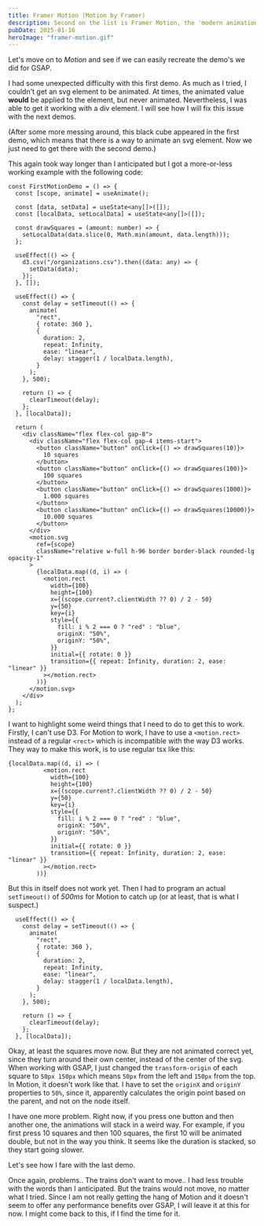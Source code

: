 ```yaml
---
title: Framer Motion (Motion by Framer)
description: Second on the list is Framer Motion, the 'modern animation library'.
pubDate: 2025-01-16
heroImage: "framer-motion.gif"
---
```



Let's move on to *Motion* and see if we can easily recreate the demo's we did for GSAP.

<Demo title="First motion Demo" type="Motion">
<FirstMotionDemo client:only="react" />
</Demo>

I had some unexpected difficulty with this first demo. As much as I tried, I couldn't get an svg element to be animated. At times, the animated value **would** be applied to the element, but never animated. Nevertheless, I was able to get it working with a div element. I will see how I will fix this issue with the next demos.

(After some more messing around, this black cube appeared in the first demo, which means that there is a way to animate an svg element. Now we just need to get there with the second demo.)

<Demo title="Second motion Demo" type="Motion">
<SecondMotionDemo client:only="react" />
</Demo>

This again took way longer than I anticipated but I got a more-or-less working example with the following code:

```tsx
const FirstMotionDemo = () => {
  const [scope, animate] = useAnimate();

  const [data, setData] = useState<any[]>([]);
  const [localData, setLocalData] = useState<any[]>([]);

  const drawSquares = (amount: number) => {
    setLocalData(data.slice(0, Math.min(amount, data.length)));
  };

  useEffect(() => {
    d3.csv("/organizations.csv").then((data: any) => {
      setData(data);
    });
  }, []);

  useEffect(() => {
    const delay = setTimeout(() => {
      animate(
        "rect",
        { rotate: 360 },
        {
          duration: 2,
          repeat: Infinity,
          ease: "linear",
          delay: stagger(1 / localData.length),
        }
      );
    }, 500);

    return () => {
      clearTimeout(delay);
    };
  }, [localData]);

  return (
    <div className="flex flex-col gap-8">
      <div className="flex flex-col gap-4 items-start">
        <button className="button" onClick={() => drawSquares(10)}>
          10 squares
        </button>
        <button className="button" onClick={() => drawSquares(100)}>
          100 squares
        </button>
        <button className="button" onClick={() => drawSquares(1000)}>
          1.000 squares
        </button>
        <button className="button" onClick={() => drawSquares(10000)}>
          10.000 squares
        </button>
      </div>
      <motion.svg
        ref={scope}
        className="relative w-full h-96 border border-black rounded-lg opacity-1"
      >
        {localData.map((d, i) => (
          <motion.rect
            width={100}
            height={100}
            x={(scope.current?.clientWidth ?? 0) / 2 - 50}
            y={50}
            key={i}
            style={{
              fill: i % 2 === 0 ? "red" : "blue",
              originX: "50%",
              originY: "50%",
            }}
            initial={{ rotate: 0 }}
            transition={{ repeat: Infinity, duration: 2, ease: "linear" }}
          ></motion.rect>
        ))}
      </motion.svg>
    </div>
  );
};
```

I want to highlight some weird things that I need to do to get this to work. Firstly, I can't use D3. For Motion to work, I have to use a `<motion.rect>` instead of a regular `<rect>` which is incompatible with the way D3 works. They way to make this work, is to use regular tsx like this:

```tsx
{localData.map((d, i) => (
          <motion.rect
            width={100}
            height={100}
            x={(scope.current?.clientWidth ?? 0) / 2 - 50}
            y={50}
            key={i}
            style={{
              fill: i % 2 === 0 ? "red" : "blue",
              originX: "50%",
              originY: "50%",
            }}
            initial={{ rotate: 0 }}
            transition={{ repeat: Infinity, duration: 2, ease: "linear" }}
          ></motion.rect>
        ))}
```

But this in itself does not work yet. Then I had to program an actual `setTimeout()` of *500ms* for Motion to catch up (or at least, that is what I suspect.) 

```tsx
  useEffect(() => {
    const delay = setTimeout(() => {
      animate(
        "rect",
        { rotate: 360 },
        {
          duration: 2,
          repeat: Infinity,
          ease: "linear",
          delay: stagger(1 / localData.length),
        }
      );
    }, 500);

    return () => {
      clearTimeout(delay);
    };
  }, [localData]);
```

Okay, at least the squares move now. But they are not animated correct yet, since they turn around their own center, instead of the center of the svg. When working with GSAP, I just changed the `transform-origin` of each square to `50px 150px` which means `50px` from the left and `150px` from the top. In Motion, it doesn't work like that. I have to set the `originX` and `originY` properties to `50%`, since it, apparently calculates the origin point based on the parent, and not on the node itself.

I have one more problem. Right now, if you press one button and then another one, the animations will stack in a weird way. For example, if you first press 10 squares and then 100 squares, the first 10 will be animated double, but not in the way you think. It seems like the duration is stacked, so they start going slower.

Let's see how I fare with the last demo.

<Demo title="Third motion Demo" type="Motion">
<ThirdMotionDemo client:only="react" />
</Demo>

Once again, problems.. The trains don't want to move..
I had less trouble with the words than I anticipated. But the trains would not move, no matter what I tried. Since I am not really getting the hang of Motion and it doesn't seem to offer any performance benefits over GSAP, I will leave it at this for now. I might come back to this, if I find the time for it.